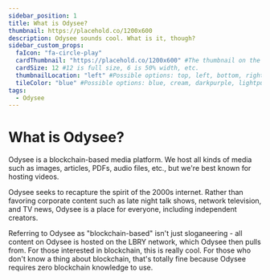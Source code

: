 ---
sidebar_position: 1
title: What is Odysee?
thumbnail: https://placehold.co/1200x600
description: Odysee sounds cool. What is it, though?
sidebar_custom_props:
  faIcon: "fa-circle-play"
  cardThumbnail: "https://placehold.co/1200x600" #The thumbnail on the category card.
  cardSize: 12 #12 is full size, 6 is 50% width, etc.
  thumbnailLocation: "left" #Possible options: top, left, bottom, right, none
  tileColor: "blue" #Possible options: blue, cream, darkpurple, lightpurple, mauve, orange, pink, none
tags:
  - Odysee
---

# What is Odysee? 

Odysee is a blockchain-based media platform. We host all kinds of media such as images, articles, PDFs, audio files, etc., but we're best known for hosting videos.

Odysee seeks to recapture the spirit of the 2000s internet. Rather than favoring corporate content such as late night talk shows, network television, and TV news, Odysee is a place for everyone, including independent creators.

Referring to Odysee as "blockchain-based" isn't just sloganeering - all content on Odysee is hosted on the LBRY network, which Odysee then pulls from. For those interested in blockchain, this is really cool. For those who don't know a thing about blockchain, that's totally fine because Odysee requires zero blockchain knowledge to use.

